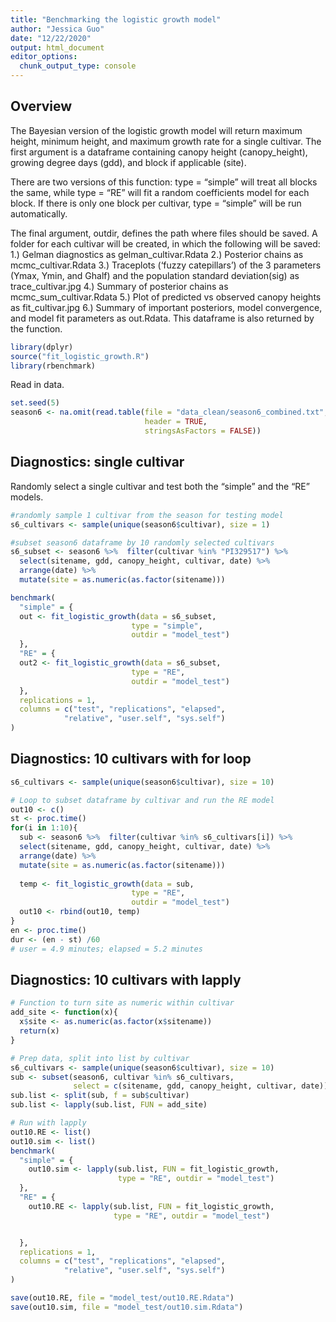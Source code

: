 ```yaml
---
title: "Benchmarking the logistic growth model"
author: "Jessica Guo"
date: "12/22/2020"
output: html_document
editor_options: 
  chunk_output_type: console
---
```


## Overview

The Bayesian version of the logistic growth model will return maximum height, minimum height, and maximum growth rate for a single cultivar. The first argument is a dataframe containing canopy height (canopy_height), growing degree days (gdd), and block if applicable (site). 

There are two versions of this function: type = "simple" will treat all blocks the same, while type = "RE" will fit a random coefficients model for each block. If there is only one block per cultivar, type = "simple" will be run automatically. 

The final argument, outdir, defines the path where files should be saved. A folder for each cultivar will be created, in which the following will be saved:
1.) Gelman diagnostics as gelman_cultivar.Rdata
2.) Posterior chains as mcmc_cultivar.Rdata
3.) Traceplots ('fuzzy catepillars') of the 3 parameters (Ymax, Ymin, and Ghalf) and the population standard deviation(sig) as trace_cultivar.jpg
4.) Summary of posterior chains as mcmc_sum_cultivar.Rdata
5.) Plot of predicted vs observed canopy heights as fit_cultivar.jpg
6.) Summary of important posteriors, model convergence, and model fit parameters as out.Rdata. This dataframe is also returned by the function. 

```r
library(dplyr)
source("fit_logistic_growth.R")
library(rbenchmark)
```

Read in data. 

```r
set.seed(5)
season6 <- na.omit(read.table(file = "data_clean/season6_combined.txt", sep = "\t",
                              header = TRUE,
                              stringsAsFactors = FALSE))
```

## Diagnostics: single cultivar

Randomly select a single cultivar and test both the "simple" and the "RE" models. 

```r
#randomly sample 1 cultivar from the season for testing model
s6_cultivars <- sample(unique(season6$cultivar), size = 1)

#subset season6 dataframe by 10 randomly selected cultivars
s6_subset <- season6 %>%  filter(cultivar %in% "PI329517") %>% 
  select(sitename, gdd, canopy_height, cultivar, date) %>% 
  arrange(date) %>%
  mutate(site = as.numeric(as.factor(sitename)))

benchmark(
  "simple" = {
  out <- fit_logistic_growth(data = s6_subset,
                           type = "simple",
                           outdir = "model_test")
  },
  "RE" = {
  out2 <- fit_logistic_growth(data = s6_subset,
                           type = "RE",
                           outdir = "model_test")
  },
  replications = 1,
  columns = c("test", "replications", "elapsed",
            "relative", "user.self", "sys.self")
)

```

## Diagnostics: 10 cultivars with for loop

```r

s6_cultivars <- sample(unique(season6$cultivar), size = 10)

# Loop to subset dataframe by cultivar and run the RE model
out10 <- c()
st <- proc.time()
for(i in 1:10){
  sub <- season6 %>%  filter(cultivar %in% s6_cultivars[i]) %>% 
  select(sitename, gdd, canopy_height, cultivar, date) %>% 
  arrange(date) %>%
  mutate(site = as.numeric(as.factor(sitename)))
  
  temp <- fit_logistic_growth(data = sub,
                           type = "RE",
                           outdir = "model_test")
  out10 <- rbind(out10, temp)
}
en <- proc.time()
dur <- (en - st) /60
# user = 4.9 minutes; elapsed = 5.2 minutes
```


## Diagnostics: 10 cultivars with lapply

```r
# Function to turn site as numeric within cultivar
add_site <- function(x){
  x$site <- as.numeric(as.factor(x$sitename))
  return(x)
}

# Prep data, split into list by cultivar
s6_cultivars <- sample(unique(season6$cultivar), size = 10)
sub <- subset(season6, cultivar %in% s6_cultivars,
              select = c(sitename, gdd, canopy_height, cultivar, date))[order(season6$date),] 
sub.list <- split(sub, f = sub$cultivar)
sub.list <- lapply(sub.list, FUN = add_site)

# Run with lapply
out10.RE <- list()
out10.sim <- list()
benchmark(
  "simple" = {
    out10.sim <- lapply(sub.list, FUN = fit_logistic_growth, 
                        type = "RE", outdir = "model_test")
  },
  "RE" = {
    out10.RE <- lapply(sub.list, FUN = fit_logistic_growth, 
                       type = "RE", outdir = "model_test")


  },
  replications = 1,
  columns = c("test", "replications", "elapsed",
            "relative", "user.self", "sys.self")
)

save(out10.RE, file = "model_test/out10.RE.Rdata")
save(out10.sim, file = "model_test/out10.sim.Rdata")
```
